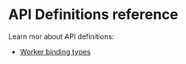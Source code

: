 # API Definitions reference

Learn mor about API definitions:

- [Worker binding types](/http-api-definitions/worker-binding-types.mdx)
